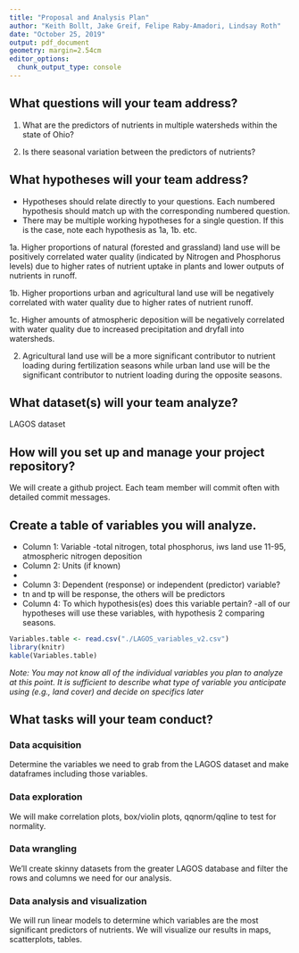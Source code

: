 ```yaml
---
title: "Proposal and Analysis Plan"
author: "Keith Bollt, Jake Greif, Felipe Raby-Amadori, Lindsay Roth"
date: "October 25, 2019"
output: pdf_document
geometry: margin=2.54cm
editor_options: 
  chunk_output_type: console
---
```


## What questions will your team address?

1. What are the predictors of nutrients in multiple watersheds within the state of Ohio?

2. Is there seasonal variation between the predictors of nutrients?

## What hypotheses will your team address? 

* Hypotheses should relate directly to your questions. Each numbered hypothesis should match up with the corresponding numbered question. 
* There may be multiple working hypotheses for a single question. If this is the case, note each hypothesis as 1a, 1b. etc.

1a. Higher proportions of natural (forested and grassland) land use will be positively correlated  water quality (indicated by Nitrogen and Phosphorus levels) due to higher rates of nutrient uptake in plants and lower outputs of nutrients in runoff.

1b. Higher proportions urban and agricultural land use will be negatively correlated with water quality due to higher rates of nutrient runoff.

1c. Higher amounts of atmospheric deposition will be negatively correlated with water quality due to increased  precipitation and dryfall into watersheds.

2. Agricultural land use will be a more significant contributor to nutrient loading during fertilization seasons while urban land use will be the significant contributor to nutrient loading during the opposite seasons. 


## What dataset(s) will your team analyze?
LAGOS dataset


## How will you set up and manage your project repository? 
We will create a github project. Each team member will commit often with detailed commit messages.


## Create a table of variables you will analyze.

* Column 1: Variable
-total nitrogen, total phosphorus, iws land use 11-95, atmospheric nitrogen deposition
* Column 2: Units (if known)
-
* Column 3: Dependent (response) or independent (predictor) variable?
- tn and tp will be response, the others will be predictors
* Column 4: To which hypothesis(es) does this variable pertain?
-all of our hypotheses will use these variables, with hypothesis 2 comparing seasons.

```r
Variables.table <- read.csv("./LAGOS_variables_v2.csv")
library(knitr)
kable(Variables.table)
```

*Note: You may not know all of the individual variables you plan to analyze at this point. It is sufficient to describe what type of variable you anticipate using (e.g., land cover) and decide on specifics later*

## What tasks will your team conduct? 

### Data acquisition

Determine the variables we need to grab from the LAGOS dataset and make dataframes including those variables.

### Data exploration

We will make correlation plots, box/violin plots, qqnorm/qqline to test for normality.

### Data wrangling

We'll create skinny datasets from the greater LAGOS database and filter the rows and columns we need for our analysis.

### Data analysis and visualization

We will run linear models to determine which variables are the most significant predictors of nutrients.  We will visualize our results in maps, scatterplots, tables. 
